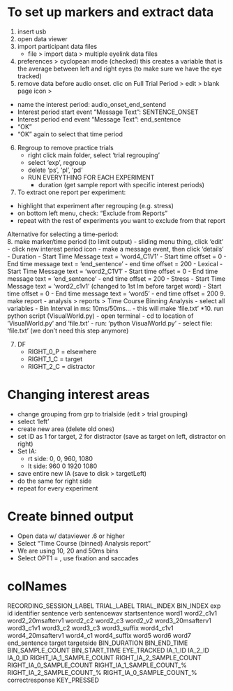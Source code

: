 
# To set up markers and extract data

1. insert usb
2. open data viewer
3. import participant data files
	- file > import data > multiple eyelink data files
4. preferences > cyclopean mode (checked) this creates a variable that is the average between left and right eyes (to make sure we have the eye tracked)
5. remove data before audio onset. clic on Full Trial Period > edit > blank page icon > 
  - name the interest period: audio_onset_end_sentend
  - Interest period start event "Message Text": SENTENCE_ONSET
  - Interest period end event "Message Text": end_sentence
  - "OK"
  - "OK" again to select that time period
6. Regroup to remove practice trials
	- right click main folder, select 'trial regrouping'
	- select 'exp', regroup
	- delete 'ps', 'pl', 'pd'
	- RUN EVERYTHING FOR EACH EXPERIMENT
		- duration (get sample report with specific interest periods)
7. To extract one report per experiment:
  - highlight that experiment after regrouping (e.g. stress)
  - on bottom left menu, check: "Exclude from Reports"
  - repeat with the rest of experiments you want to exclude from that report

Alternative for selecting a time-period:		
8. make marker/time period (to limit output)
	- sliding menu thing, click 'edit'
	- click new interest period icon
	- make a message event, then click 'details'
	- Duration
		- Start Time Message text = 'word4_C1V1'
		- Start time offset = 0
		- End time message text = 'end_sentence'
		- end time offset = 200
	- Lexical
		- Start Time Message text = 'word2_C1V1'
		- Start time offset = 0
		- End time message text = 'end_sentence'
		- end time offset = 200
	- Stress
		- Start Time Message text = 'word2_c1v1' (changed to 1st lm before target word)
		- Start time offset = 0
		- End time message text = 'word5'
		- end time offset = 200
9. make report
	- analysis > reports > Time Course Binning Analysis 
	- select all variables 
	- Bin Interval in ms: 10ms/50ms... 
	- this will make 'file.txt'
*10. run python script (VisualWorld.py)
	- open terminal
	- cd to location of 'VisualWorld.py' and 'file.txt'
	- run: 'python VisualWorld.py'
	- select file: 'file.txt'
	(we don't need this step anymore)
	
7. DF
	- RIGHT_0_P = elsewhere
	- RIGHT_1_C = target
	- RIGHT_2_C = distractor








# Changing interest areas

- change grouping from grp to trialside (edit > trial grouping)
- select 'left'
- create new area (delete old ones)
- set ID as 1 for target, 2 for distractor (save as target on left, distractor on right)
- Set IA: 
	- rt side: 0, 0, 960, 1080
	- lt side: 960 0 1920 1080
- save entire new IA (save to disk > targetLeft)
- do the same for right side
- repeat for every experiment


# Create binned output

- Open data w/ dataviewer .6 or higher
- Select "Time Course (binned) Analysis report"
- We are using 10, 20 and 50ms bins
- Select OPT1 = , use fixation and saccades


# colNames

RECORDING_SESSION_LABEL
TRIAL_LABEL
TRIAL_INDEX
BIN_INDEX
exp
id
identifier
sentence
verb
sentencewav
startsentence
word1
word2_c1v1
word2_20msafterv1
word2_c2
word2_c3
word2_v2
word3_20msafterv1
word3_c1v1
word3_c2
word3_c3
word3_suffix
word4_c1v1
word4_20msafterv1
word4_c1
word4_suffix
word5
word6
word7
end_sentence
target
targetside
BIN_DURATION
BIN_END_TIME
BIN_SAMPLE_COUNT
BIN_START_TIME
EYE_TRACKED
IA_1_ID
IA_2_ID
IA_0_ID
RIGHT_IA_1_SAMPLE_COUNT
RIGHT_IA_2_SAMPLE_COUNT
RIGHT_IA_0_SAMPLE_COUNT
RIGHT_IA_1_SAMPLE_COUNT_%
RIGHT_IA_2_SAMPLE_COUNT_%
RIGHT_IA_0_SAMPLE_COUNT_%
correctresponse
KEY_PRESSED















